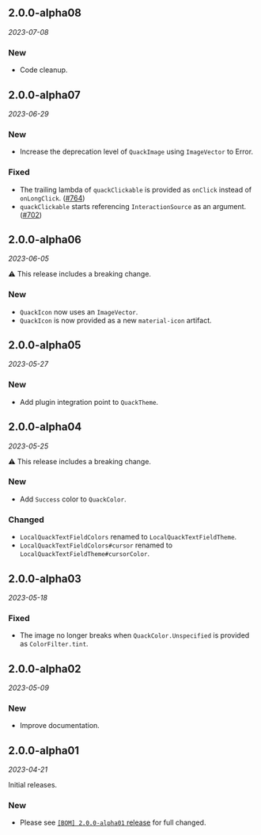 ## 2.0.0-alpha08

*2023-07-08*

### New

- Code cleanup.

## 2.0.0-alpha07

*2023-06-29*

### New

- Increase the deprecation level of `QuackImage` using `ImageVector` to Error.

### Fixed

- The trailing lambda of `quackClickable` is provided as `onClick` instead of `onLongClick`. ([#764](https://github.com/duckie-team/quack-quack-android/issues/764))
- `quackClickable` starts referencing `InteractionSource` as an argument. ([#702](https://github.com/duckie-team/quack-quack-android/issues/702))

## 2.0.0-alpha06

*2023-06-05*

⚠️ This release includes a breaking change.

### New

- `QuackIcon` now uses an `ImageVector`.
- `QuackIcon` is now provided as a new `material-icon` artifact.

## 2.0.0-alpha05

*2023-05-27*

### New

- Add plugin integration point to `QuackTheme`.

## 2.0.0-alpha04

*2023-05-25*

⚠️ This release includes a breaking change.

### New

- Add `Success` color to `QuackColor`.

### Changed

- `LocalQuackTextFieldColors` renamed to `LocalQuackTextFieldTheme`.
- `LocalQuackTextFieldColors#cursor` renamed to `LocalQuackTextFieldTheme#cursorColor`.

## 2.0.0-alpha03

*2023-05-18*

### Fixed

- The image no longer breaks when `QuackColor.Unspecified` is provided as `ColorFilter.tint`.

## 2.0.0-alpha02

*2023-05-09*

### New

- Improve documentation.

## 2.0.0-alpha01

*2023-04-21*

Initial releases.

### New

- Please see [`[BOM] 2.0.0-alpha01` release](https://github.com/duckie-team/quack-quack-android/releases/tag/2.0.0-alpha01-bom) for full changed.
